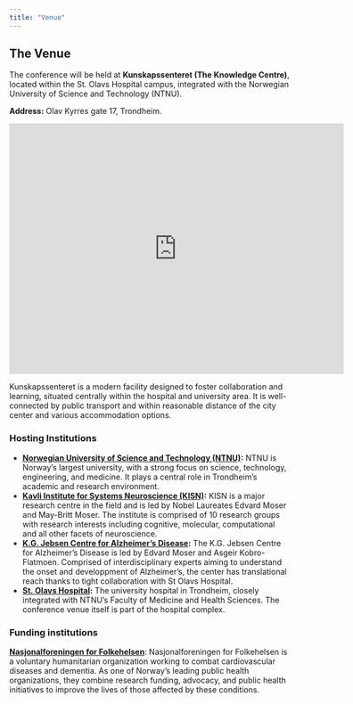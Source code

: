```yaml
---
title: "Venue"
---
```


## The Venue

The conference will be held at **Kunskapssenteret (The Knowledge Centre)**, located within the St. Olavs Hospital campus, integrated with the Norwegian University of Science and Technology (NTNU).

**Address:** Olav Kyrres gate 17, Trondheim.

<iframe src="https://www.google.com/maps/embed?pb=!1m18!1m12!1m3!1d7139.412669391062!2d10.37599988271547!3d63.42608308583068!2m3!1f0!2f0!3f0!3m2!1i1024!2i768!4f13.1!3m3!1m2!1s0x466d319213c17705%3A0x457c7ea94a81628f!2sOlav%20Kyrres%20gate%2017%2C%207030%20Trondheim!5e0!3m2!1sen!2sno!4v1756327187171!5m2!1sen!2sno" width="600" height="450" style="border:0;" allowfullscreen="" loading="lazy" referrerpolicy="no-referrer-when-downgrade"></iframe>

Kunskapssenteret is a modern facility designed to foster collaboration and learning, situated centrally within the hospital and university area. It is well-connected by public transport and within reasonable distance of the city center and various accommodation options.

### Hosting Institutions

* **[Norwegian University of Science and Technology (NTNU)](https://www.ntnu.edu/){target="_blank"}:**
    NTNU is Norway's largest university, with a strong focus on science,
    technology, engineering, and medicine. It plays a central role in
    Trondheim's academic and research environment.
* **[Kavli Institute for Systems Neuroscience (KISN)](https://www.ntnu.edu/kavli/){target="_blank"}:**
    KISN is a major research centre in the field and is led by Nobel Laureates
    Edvard Moser and May-Britt Moser. The institute is comprised of 10 research
    groups with research interests including cognitive, molecular, computational
    and all other facets of neuroscience.
* **[K.G. Jebsen Centre for Alzheimer's Disease](https://www.ntnu.edu/kavli/k.g.-jebsen-centre-for-alzheimer-s-disease){target="_blank"}:**
    The K.G. Jebsen Centre for Alzheimer's Disease is led by Edvard Moser and
    Asgeir Kobro-Flatmoen. Comprised of interdisciplinary experts aiming to
    understand the onset and developpment of Alzheimer's, the center has
    translational reach thanks to tight collaboration with St Olavs Hospital.
* **[St. Olavs Hospital](https://stolav.no/){target="_blank"}:**
    The university hospital in Trondheim, closely integrated with NTNU's Faculty
    of Medicine and Health Sciences. The conference venue itself is part of the
    hospital complex.

### Funding institutions

**[Nasjonalforeningen for Folkehelsen](https://nasjonalforeningen.no/){target="_blank"}**: Nasjonalforeningen for Folkehelsen is a voluntary humanitarian organization working to combat cardiovascular diseases and dementia. As one of Norway’s leading public health organizations, they combine research funding, advocacy, and public health initiatives to improve the lives of those affected by these conditions.